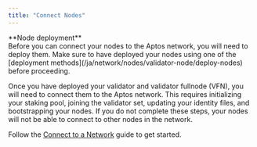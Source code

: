 ```yaml
---
title: "Connect Nodes"
---
```







<Aside type="caution">
  **Node deployment** <br />
  Before you can connect your nodes to the Aptos network, you will need to deploy them. Make sure to have
  deployed your nodes using one of the [deployment methods](/ja/network/nodes/validator-node/deploy-nodes) before proceeding.
</Aside>

Once you have deployed your validator and validator fullnode (VFN), you will need to
connect them to the Aptos network. This requires initializing your staking pool, joining the validator set,
updating your identity files, and bootstrapping your nodes. If you do not complete these steps, your nodes
will not be able to connect to other nodes in the network.

Follow the [Connect to a Network](/ja/network/nodes/validator-node/connect-nodes/connect-to-aptos-network) guide to get started.
